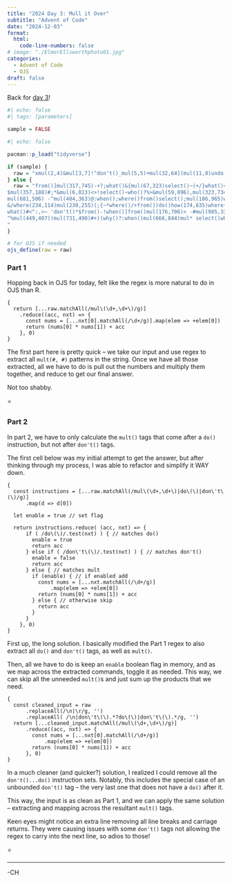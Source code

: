 ```yaml
---
title: "2024 Day 3: Mull it Over"
subtitle: "Advent of Code"
date: "2024-12-03"
format: 
  html: 
    code-line-numbers: false
# image: "./ElmerEllsworthphoto01.jpg"
categories:
  - Advent of Code
  - OJS
draft: false
---
```


Back for [day 3](https://adventofcode.com/2024/day/3)!

```r
#| echo: false
#| tags: [parameters]

sample = FALSE

```

```r
#| echo: false

pacman::p_load("tidyverse")

if (sample) {
  raw = "xmul(2,4)&mul[3,7]!^don't()_mul(5,5)+mul(32,64](mul(11,8)undo()?mul(8,5))"
} else {
  raw = "from()]mul(317,745)-+?;what()&{mul(67,323)select()~(+/}what()<mul(304,399)&*&~<how()mul(268,613)how()?+from()from()don't()>+when()[who()@))why()mul(41,576)?!*why()}{who()@%;mul(335,137)how()<how()when()]how()do()when()%?what(),-mul(9,214)#()do()}when()when(764,50)( mul(416,854)who()~&from(291,845)mul(361,538)<}{%,mul(391,113)where()mul(9,629)from()(why(),who()&when()mul(853,523)how()mul(771,533)[mul(39,273)mul(627,522)]>{mul(729,375)?mul(714,984)mul(86,727)[mul(148,442))@,) mul(659,930)why())/@'-select()$don't(){from()/mul(606,455)from()#select()(,when(560,861)from()mul(661,278)@@where(714,248)-) ;how()don't()+#}mul(511,224)[ <,*!,how()[mul(741,103)@ ,-;don't()?mul(405,226)~;mul(690,221)>when();~*][($mul(743,671)$,,!mul(904,48){?{,[<,when()how()mul(214,669){<*<%mul(313,778)<*>%]:~)&mul(328,558)from()why()^:][^)don't()/%/ mul(16,534)where(62,792)^}',do()$ ~&mul(591,671)why()?how()what()mul(158,309):!mul(305,375)+{from()#from()~mul(395,733){$]#,)how()/~who()mul(764,920)+mul(787,366)(&what()>who()~mul(260,940)$why()/,mul(904,953) >$mul(803,943)#@+how()what()mul(97,179)$ )[!:^::&mul(757,133) mul(949,638)/]: /when()mul(533,324)mul(177,653)[&mul(361,108)(,[mul(912,339)[#what()</;>from()why()#don't()mul(130,4)<&what()^when()^-@]!mul(501,376)!(#~when()*'~mul(166,904)how()~mul(229,929)mul(481,574)select(),- {?@how() ?mul(989,487)where()who(),don't()/:@-[mul(398,359)when()what(440,393)}mul(110,756)who()how()!select()%[what()mul(300,194)}don't()-%who()>$^<mul(87,414)$,how(),<; mul(551,403)select()%&'<]#*{*mul(92,391){>mul(598,480):'how()()#[/~;mul(644,80)%<@(select();mul(254,510)!~]{-!mul(432,50)&@;&from(442,218)mul(128,797)&where()}#mul(210,512)select())mul(22,316)~where()/#mul(228,533)@@?who()<mul(912,39)@%[ $-mul(808,845)#[^(what()$&%who()do()>,])mul(444,403)why())why(161,374)@:mul(420,83))when()* :>]]%[mul(738,977)/)when()<;do()how()%why()]},}mul(739,424)mul(21,79)(how(964,229)$-mul(886,756)^mul(959]+mul(510,621){/$ %from(535,780)<mul(92,339)select()~mul(827,684)#~why()&!!select()mul(249,131)when(916,959)+)mul(106,569)$/%where()~},mul(998,733)when()});mul(653,299)select()why()?![#>mul(942,849)#;who()select()(mul(884,418)?#}from()}-do()-mul(765,279)!how()~ select()how()mul(230,66)+#>+]}/[why()mul(830,643)]why(),@-+mul(549,381)+-}>)}[,>[mul(384,650)select())+:mul(156,98)?select(265,152)$mul(848,696)(*(}>-what()mul(916,489)<:*~when()why()[>mul(795,164)when():?mul(681,258)#mul(548,602)why()how()({from(791,741)<(]<mul(961,356)%select()?from()mul(648,723),do(),@why()$,)'how()who(397,536)what()mul(467,182)<mul(619,371)%^;[~why(201,122),don't()%:&where()'}<what()from()mul(437,812),when()&&;} ^/mul(46,936)when(){~what() )mul(365,654)^[mul(870,487)why()$$+select()don't();what()?-%mul(467,737);when()mul(83,429)<when()>why()@<^,where()(mul(325,852)$from()$~when())mul(354,858)}/[@mul(452,532)mulwhen()&[mul(496,103)mul(670,785)how(776,494)-{&<?mul(159,685)/where()why()mul(554,566)who()don't()*~?mul(795,238)when(189,263)#how()^select()who() }<-mul(127,756),&!when()?)mul(521,571);%*mul(124,683)
$mul(357,188)#;*&mul(6,813)<>!select()~who()?%>&mul(59,896),mul(323,734)~:-:<,mul(930,720)>{~mul(55,98)how()from()@where()<?:mul(244,409){(}/&{@'mul(922,927)when(404,104)(@%mul(793,824)><>where():-;]?>do()>(when()select()&(:'select()-mul(519,249)when()where():*,#what()when()</do()]/[from()<how()where()?mul(455,538)mul(8,75)select()mul(384,870)mul(198,350)?*{-where()!mul(701,295))who()!who()(from()mul(916,723)&what(660,202)mul(894,861) )select()?+(mul(110,94)+'+from()@{,what()%mul(957,484)when()from()how():>mul(433,688)$'{/&-;^;mul(487,902)<from()-[/mul(328,56)],mul(102,883)from()mul(401,90)mul(899,387)})(($do()select()%<@%who(317,347)who()mul(252,59)^)-$mul(128,621)~}[from()>?' 'mul(851,22)mul(571,264)[)mul(625,196why(),/%]<what()>mul(177,329)when()(what()]select()>%&mul(392,746)?!when(855,314)&-+}[^mul(244,411)~ what()*from()mul(27,419)from() &}mul(783,31)!mul(609,220)>#^!mul(835<where()^,who()?~@(who())mul(714,10)$&';#/how()!mul(17,600)& mul(598,355)$mul(847,922):%when()what()<,{from()(mul(817,245)how(14,634)how())why()select(485,850)!,who()from()mul(247,41)*mul(446,532)++!*()@mul(274,661) mul(199,612)':mul(646,864why()<from()~@<who(461,500)mul(782,547)(?:mul(743,582),<^who(){,]who()'mul(850,546)~why()@<mul(488,315)/!how(355,748)'mul(372,470)who()+)what()^*from()#:@mul(290,938)&?where()(#who()what()mul(324,916<{(<mul(477,756)#)why()how(642,558)mul(446,370))! what()>'*mul(26,372)-mul(968,770)who()why()]%from()}what() ><mul(970,795)^mul(342,394)where():*what()*where()<select(181,857) mul(919,739))who()//]mul(581,716)}where()&*+@mul(236,735)mul(834,735)?(mul(184,982)?^{-where()select();+mul(112,966){%*mul{mul(589,380)[/%>mul(258,240)$mul(767&]mul(255,639)-&why()mul(682,513)][+!@@,{mul(267,914)#'who()+what()do()~)~%];mul(328,10)[$how()}+!<>-mul(286,443,; ;!(how()! do()what()+<(:mul(734,165)how(){:{]#]from(543,898)-mul(311:when()%mul(955,663)&*~>~;{mul(87,123)***mul(273,650)[mul(288,699)how()'& {'%from(){why()mul(677,973)({{>$!mul(962,447)~why()where();mul(193,727)^} '#;))select()mul(332,420)where()who()}%what()?mul(946,222)#)~/where()how()who() mul(784,547) }select()<mul(381,666)who()when()$mul(89,958)select(),[{?from()how()select()>mul(868,939)how()-) when()/mul(766,690)$/(how():mul(289,854){what(){:-from()%{'$mul(616,797);!how()'mul(607,52),mul(634,542)/ ){how()])select(269,907)mul(746,163)])+&& >:where()mul(933,745)<])*select()#;do():+from()/';@:mul(549,673):where()!where(),*[who() *mul(182,300)++&how(14,499)from()[]&mul(674,397)why()from()mul(274,670)/-^/how()%-why()mul(631,257);~}$don't()$where()}#%select()(mul(222,921)select(875,756)+-why()[)+}why())mul(527,536)^*#@*mul(526,226)!mul(509,930)$who()when()/+)when(342,782)~mul(806,222)(],why()where()^mul(528,285)^#?#what()mul(875,506)from()^mul(537,399)/&?{mul(457,240)%^mul(16,257),}%%+?#>mul(780,949)}mul(570,933)when(749,935){mul(708,407)/mul(475,875)mul(124,766)'?where(308,370); '&mul(397,320){>'where()how()mul(558,514)}>#},mul(164who()why():;when()select()(mul(553,336)how()what()]who()why()select()mul(295,32)&from():^?mul(233,116)~]mul(429,202)when()what()select()mul(741,965)*{&#;#$,/how()mul(367,887)
mul(681,506) -^mul(484,363)@:when();where()from()select();mul(186,965)who()from()~who(442,513)who()-&*];mul(116,362)[~where()(where()!/^:mul(733,863):}'when()]^<mul(360,605){<-mul(153,449)?do()!/@ mul(844,294) what(186,887)<[{mul(107select()$from()how()[mul(543,754)+how()>+;mul(75,849)mul(115,784#:@why()%from()'$@mul(592,93)select(773,179){[['>from()}mul(131,959)@who()]mul(394,818)$-(+'^^mul(996,181)select()<> #~*+*mul(53,343) where()when()!mul(954,569)**[don't()+what():%)$-why()#mul(452,447)*{mul(264,795)}how()#when()#from()why()when(745,720)mul(248,687): ^^,<+[when(889,956):mul(937,8)how(235,664)?]<mul(411,878)do()where(410,825)mul(344,530)mul(217,715)[what()>?{mul(137,328)?mul(503,926%mul(13,847))mul?why()?select()()mul(460,750)]%;mul(651,280)why()>>,how()when()$? mul(133,236)!<(what()^>'?^mul(748,823)who()where()mul(43,496)select()when()++why()';?mul(875,70)-when(402,701)&)why()'mul(982,841)>^do()>who()where()/]:mul(647,595);select(),  ::mul how()where()select()from()&(/+mul(468,107)what()how()#what()>;]mul(957,478)where():?mul>when()%{where()?%mul(592,367)mul,why()mul(72,238)who()?:+<(mul(222,516)%]%#~mul(193,251)when()when())/why()@)@/mul(340,791)&/?who()why(){&,?mul(55,804)']{&%$/mul(316,546)when()who()mul(971,888)[mul(103,609)]*>)<[;~/what()mul(490,677)why(898,282)mul(170,318)*how():>&^)-<mul(33,396)mul(773,821)mul(385,170)'*mul(711,538) ,who(),$who()mul(299,334)how()>where()from()#,when()mul(372,78)>?*select()from()!&]why()mul(449,613)'select()!'do()'<*mul(761,836)what(){!(who()why(634,576)mul(802,819)]/+who(){} select()$mul(203,130)<'mul(400,590)'mul(951,874)where()mul(186,662)who()[who():;@;mul(192,643)$'why()[:?don't()&(-select()!;*?mul(517where()#mul(484,952)/&[};<,mul(191,767who()'{:why()how()from()}mul(391,241)]mul(564,815)!@,~mul(327,855)mul(515,532)*([>{:don't()when()% mul(399,207)@->mul(176,348)why()what()mul(517,732)]:,mul(832,279)what()?*-<+>mul(158,912):@!^-!mul(630,685)(/*what()}from()@#!mul(737,751)'/$how()from()mul(952,556)what()~~},:,don't()[(how())^<mul(210,790)who()]-why()$(#{%don't()@who()who()]&why())mul(354,496)&where()!,who(),(-/mul(440,931)?@-}^'mul(17,442)?[;(^select()#when()-@mul(42,62)@{*<from()mul(430,397))@-{who()mul(628,588)where()}]mul(397,569)%%()how()*mul(326,493)}mul(693,740)$+mul(594,353)>/why()why()when()mul(464,363)@select()? when()where()mul(380,587)mul(935@<;mul(311,283)-,+{>;&;~mul(217,900)from()when()){%@{+<~mul(861,412){mul(649,279)when()!->{mul(53,704)}>mul(124,780)(}^@]from(){where()#mul(323,768)]what():/'':select()mul(42,323)!select(),$mul(833,631)where(920,91));?select()mul(274,3)-]^^*~{/<mul(196,426)+,@how()mul(616,917)!@'#'mul(692,551)<what()(who()~-,mulselect()<select()how())^what()!mul(781,9)how():)when()@what(){}%mul(548,666)how(652,886)select()mul(870,348)mul(682,319)[]'~?how()}<,?mul(793,214) &how()%mul(335,779)don't()where():mul(211,616)who(){!mul(35,366)who()select()when()^}from()}((mul(789,133)from(617,415)when(557,309)#%<-<;^mul(239,465){)]+~)]select()<mul(245,794)#}+@$><where()mul(156,376)select()<select()~;mul(663,995^what()!~:mul(536,993):when()[+:*when():>mul(195,31)~}#select()+[ why()mul(437,871)how()#where()$? what(265,149)[mul(53,447)@<-mul(182,3)}>#!/usr/bin/perlmul(836,288)
&/where(234,114)mul(230,255)(;{~*where()/+from())do()how(174,635)where()(>~(mul(547,383)how()(]( mul(394#when(217,999)[mul(520,655)@/} mul(883,280)(from()+#mul(993,6)@%,@}'*-mul(469,993)*})mul(329,69);<}}mul(94,7):{'mul(299,57)->where()who()><<@}mul(192,320);-< (mul(348,932)(+mul(565,629)/how(792,174)mul(994,456),&from()when()from()from()$select(){+mul(518,910)where()$mul(42,710)mul(447,192)what(); &mul(535,494)@&mul(39,121~where()>]@who()$mul(238,165)}{&how():)mul(293,498)@^ why(231,662)mul(91,213))@who()*when()mul(547,308):~~^how(179,495)(where()mul(334,412),!}}?,*what()mul(704,941)}:]^mul(215,465){~&!*@{where(719,643):[mul(653,594)who(){;-{}mul(307,823)^(?{><}+@mul^<]?,who()?mul(989,866)}when(881,287){)-who()::who()mul(642,431)@-mul(817,550)from()>'(when();!%&mul(315,78)%select()mulwhen()~(why()]mul(636,929)when()%->mul(53,720'](;!$mul(931,769)(<where()*%mul(564,758)when()^how()&/what()?mul(157,808)[$select()!mul(45,300{:}#*mul(489,460)/>---+[*>don't()+&when(88,906)*$where(),@mul(223,251)#]'<+,%mul(146,115)how()]mul(136,688),mul(222,174)#]mul(75,636)^who()mul(76,992]mul(280,202)]select()!>,when()when()#mul(68,678),:$$select()?why(302,488)>#what()mul(923,779)who())]>]mul(525,656)'%#mul(110,925)from()]$?>why()what()mul(485,123)?where()'!(@)/?%mul(62,61)#who()don't()'from()who()mul(863,433)])what()<{'[>{where()mul(955,358)+select()what()*from()from()how()mul(674,255)how():who()/[when()+mul(672,815)/{}mul(814,989)mul(522,617)][why();mul(938,866)?'mul(721,230),!how() %$^{^'mul(89,252)@how()!--what()@what()mul(66,916,;select()<?:^select())'mul(531,968)[mul(280,752)?~@select()%)*[mul(233,540)why(556,178)from()how()-&*who()# mul(430,556)+why()-who()[}where() {mul(672,946){where(),$?<]?mul(658,406)when()how()mul(610,27)how(50,274)^why()mul(715{?mul(629,127)how()mul(393,509)how()mul(244,232)-}-*where() '+mul(942/@$select()mul(597,258)mul(678,779)%/mul(51,384)how(966,527):?(where()mul(568,950)'mul(649,193)why():^* ^select():@mul(986,822)!!(]#!:what()how()from()mul(726,454)>@from()>[mul(908,102)$how()[how()}/:mul(352,260):?where()how(418,410)<@*~why(){mul(288,873)^'}${+{when()select()mul(577,817);!<+)%#mul(398,599)?mul(410,933)![;<why() mul(279,459))&{[ )how()who()mul/+how()$mul(917,597)::who()mul(203,658)--}*-/%[why()mul(39,722)&[^! )]mul(257,675)],where()mul(486,610)!mul(681,289)[mul(526,525)((;-when()/-mul(339,901)<>~[(mul(372,736)-{^who(284,999);>$don't()~where()mul(946,342)',* >when()'from()~don't()>mul(48,678),-how()where()mul(521,176)*]mul(653,286)[what()';mul(527,517) :'%do()'how()when()why(638,246)~*&'mul(817,515)when():)^&;mul(902,760)when()who()+from() !<who()who()select()mul(167,985)-when()mul(331,88)$select()how()#~~'!(select()don't()mul(23,61)! %)['&why()(<mul(106,417)why()#+~mul(166,868)!!%why(167,196)^&select()when()what()mul(272,714)%why(780,432)>&)/;mul(490,93)when()mul(999,859)?'mul(23,41) !where():>--']mul(529^who(824,944))/where(){mul(730,713)}~&**where()mul(783,314)when()![%@mul(192,618)mul(639,668)+from())&who()%*<mul(630,581)]<where() '/who()'[&mul(404,388)#}mul(224,332);mul(6,832)~/+/mul(926,474)[mul(90,847):^mul(296,717) how()[&why(),mul(185,325when()$mul(514,3)
what()#<^:,>~ 'don't()*$from()-!when()]from()mul(176,706)< -#mul(985,33)$/,']mul(166,740)mul$)>!%]^-[mul(741,253),select()<who()!select()$ #from()don't();$+<where()^,mul(971,878){<[%how()'(<(}mul(117,423)?where()select()why()mul(281,153)-$'what()what()((why() mul(3,154)select()#?),mul(751,705)'mul(178,539))@&@-,how(),: mul(417,145)what()[mul(232,236)+why()~&%][*>*mul(994,973){+$%%what(970,247)%#mul(569,793),where()$][-?&<why()mul(140,567)who()<,mul(588,988),>#:,mul(795,367)from()/<what()!%?mul[:@{'^from()~mul(569,761)(]how()mul(154,643)!,~)where()mul(45,525)}select()where()mul(389,232)where()~how()}<!when()>~)mul(184,867)}where()when()^(mul(11,847)&mul(252,382)&how()what()*where()mul(42,377))select(451,494):^}*mul(519,853(]mul(645,935)[*,]-&]select()mul(205,327) ])<?^;?mul(300,9)$;[)]@don't()]!,[mul(776,827)!who()!how() @<}^(mul(373,554)mul(524,356)mul(392,386) mul(212,201)@why();{do()?where()where()who()+$;when()*mul(920,896how()from()#/from()-:where()mul(913,288)'who()mul(566,628)where()}mul(576,731 mul(980,849)^, ~from()$[#]why()mul(773,966)$#<when()&+}(don't()~~}@<mul(435,372)]+{]!?mul(387,749)#)select()<mul(282,885)<??select()%why():,;mul(345,395)$#^#{+[<#'mul(91,797@%who();'mul(72,973)/>,*)mul(411,698);^[[who(212,491)& -,mul(83,917):how()select()%((+&@mul(86,812)!%how()mul(555,734)(!#select()*'where()from()how()mul(815,589);~-^where()-select()mul(981,251)why()@what()]@*do(){what(874,233)mul(74<)'%[ )mul(461,683);]why()who()(when()*%-{mul(927,403)@/@~where(584,953)--mul(766,900)select()@['+:{)when()mul(919,825)mul(762,132),>%~from(364,888){who() )mul(783,336)where()~$?; ?!don't()mul(275,278)}what()mul(167,505)*^',;^from()mul(692,244)#'^>mul(835,721)!~what()',@mul(447,777){[from(133,514)what()mul(642,217)'(from()@/'how()<^{mul(831,368)@! what()why(434,98)@ don't() who()$]mul(40,963)mul(130,643))what()/select()mul(211,425)${mul(443,261)select()-<^ select()]where()!don't()}#!,where()how()mul(862,985) ,^!how()@don't()!:(what()mul(981,127)~'from()-mul(871,89) :]when()mul(467,236)mul(606,18)+!$:(mul(753<]who()<select()& why()[mul(362,678)when();%-when()%+mul(579,491)-select()mul(610,541)~, mul(133,986)+;$:<]@mul(274,806)[<how(375,901)@}mul(387,423)% #{mul(348,222)how()}select()why()>{[how()from()#mul(986,891)#:when()mul(519,399)who()))#*mul(545,827)mul(638,830){select()mul(466,624) :)when() #mul(254,927)<who(306,639)^mul(5,701)how(){$]?where()select()?)mul(421,47)what()$@}?{@mul(997,349)},]mul(850,804),;<from()from()<what()?mul(956,400)who()mul(284,863)!'+from()select()mul(330,812)>&what()where()why()}}#mul(827,465)};]what()>why()mul(242,606):';-/mul(404,75)mul(221,314)who()@who()*[select()>%mul(414,100)!what();why()~what():$ why()mul(315,402)]don't()!where()},from()#how():mul(286,647)+what()+why()%*!^when()-mul(902,822)when()><!}-when()mul(471,137why()]mul(322,382)@<where(486,83)$!#mul(750@[)what()^mul(625,615)mulwho()mul(609,178)$)-don't() ^why()how(60,419)%who()mul(937,33)~how()how()from()?-&who()>why()mul(7,343)select()where();},>&why()?&mul(564,706)()!*how(),why()>{mul(369,110)>,#mul(663,681*~@,@how()$mul(340,519)&)when()from()mul(590,642)*(/>'%$'where())mul(992,803)how()when()mul(863,400)@~from()>mul(708,294)>?@what())#$&mul(235,189)/~%-+)+&!~don't()>where()when())?mul(289,183)+$select()how()mul(597,749)why()mul(891,949)?mul(114,531) %+/,$from(493,501)-&^mul(591,30)}<@<[?;mul(91,804)
^%mul(449,407))mul(731,490)#+)(why()?:when()mul(666,844)mul* select()who()mul(930,953)+~@^-mul(739,539)@who()]?& when() mul(989,203)(:)?];where()$mul(862,477)mul(861,661)%~%~/!mul(224,714)[ mul(737,853,^from() mul(212,888)>mul(185,546);#'}%why(292,59)mul(428,503)where()#>from()>;mul(47,787)/,select()<;>?]where()mul(781,376){select()-}>mul(193,943)how(),how()-)from()$+-mul^^%#$from()>how()*why()%mul(760,582)mul(702,579)+:mul(640,791)what(47,178) &!^who()how()mul(649,839)/!^/why()mul(590,380)select()why()< >where()< mul(59,685)<+'when()#/select()!:mul(926,631)who()>how()<select(){mul(620,690);mul(344,476)@  when()what():&'mul(206,546)>}?}how()mul(766,724)*+]don't()/ >,~{who()[)mul(562,645)from()select()~where()why():mul(921,271)<what(){&do()}mul(730,86)mul(761,726)/who()why()select()>^where()where())mul(5,76)+;]select()+^>select()(^mul(327,476)-?<[who(665,286)where()mul(17,787)<where()!{@,(when() ?mul(494,762)}&how()&where()mul(535,128)'>$/where()who()mul(797,991)*@when()]mul(288,945)!;%select()select(221,67)?where()(select()mul(103,613)>*$:#(<#mul(897,461),++'{:^mul(399,45)/[[$)what()?'mul(884,145)-<@ mul(907,419)$how()!mul(746,659)*%>why()}!do()-*why()where()mul(836,181@&>/@/)>#!;mul(511,857)what()^when(839,625)}why(642,188)mul(871,977)where()%where()select()#((when();,mul(996,95)<-from()}+mul(489,882)how()-]]&select()%~@select()mul(526,213)+where(){mul(196,64)>:#who()*(^why()(where()mul(305,841)^~&why(),@ )mul(33,152)%:+mul(276,813)?!how()-where()(>mul(166,466)mul(120,970)){+, #how()don't()<(select()/$from()!?mul(528,858),%%when()+#mul(582,880)[*how()what()-mul(880,694)why()-)how()mul(765,222)''how()'mul(568,629)'%mul(995,665)? ,};'[+mul(613,221)*)mul(90,933)how(){mul(873,519)#+how():*}#?^mul(568,189))mul(64,852)}from(101,629)!where()mul(883,789)mul(787,121)(who()'from()mul(904,116)(];[,?^mul(58,874)mul(825,942)-mul(966,765)mul(288,95)select()?where()%mul(362,992)]select()how()/select(){mul(731,806)&how(305,337)who()]when()}{why()where()mul(761,298)who()+{@;^?mul(261,9)who()mul(911,882)<;)who()/ mul(627,335)<+~-mul(975,402)what()]mul(952,216) why(),;:@when()how()mul(592,925)(!<select()where()who()who()when()why()mul(170,238)how()%why()@-$why(){mul(197,121){<from(),?mul(364,944)-$:'~~who()(^mul(608,274)''!mul(356,397)/where()how()?where()(%*mul(160,876) what()}<@select()where()where()^mul(188,916)(&;(}mul(676,879)][when()who()where()mul(204,615)-+$%how()]what()[~mul(471,735): (mul(975,734)select(851,447)mul(329,13){$from()what()}how()[mul(446,896)&mul(74,831)#@where()'mul(885,359)select():~@~:select(719,47)!-}mul(792,423)*&from(),&,@$*what()mul(182,993)who()when():>mul(12,402) mul(487,955)select():!~+>:who()@mul(777,428)^+what(385,392)'(:select()<'mul(492,807)@,mul(613,475): mul(787,127)&!,mul(289,109)?)<where()mul(220,65)what():mul(233,225)(select()do(),how()?from()mul(994,939)+@where() /select()?mul(395,849))where()mul(209,516)&,~!how()~who();>*mul(863,691)!-/@$!mul(357,967)#:?' {?what()mul(824,697){&from()+how()mul(600,525)@mul(783,413):&*$>select()&mul(192,535)?select()who()when()@
"
}

# for OJS if needed
ojs_define(raw = raw)

```

### Part 1

Hopping back in OJS for today, felt like the regex is more natural to do in OJS than R.

```ojs

{
  return [...raw.matchAll(/mul\(\d+,\d+\)/g)]
    .reduce((acc, nxt) => {
      const nums = [...nxt[0].matchAll(/\d+/g)].map(elem => +elem[0])
      return (nums[0] * nums[1]) + acc
    }, 0)
}

```

The first part here is pretty quick -- we take our input and use regex to extract all `mult(#, #)` patterns in the string. Once we have all those extracted, all we have to do is pull out the numbers and multiply them together, and reduce to get our final answer.   

Not too shabby.  

⭐

### Part 2

In part 2, we have to only calculate the `mult()` tags that come after a `do()` instruction, but not after `don't()` tags.  

The first cell below was my initial attempt to get the answer, but after thinking through my process, I was able to refactor and simplify it WAY down.

```ojs

{
  const instructions = [...raw.matchAll(/mul\(\d+,\d+\)|do\(\)|don\'t\(\)/g)]
      .map(d => d[0])

  let enable = true // set flag
  
  return instructions.reduce( (acc, nxt) => {
      if ( /do\(\)/.test(nxt) ) { // matches do()
        enable = true
        return acc
      } else if ( /don\'t\(\)/.test(nxt) ) { // matches don't()
        enable = false
        return acc
      } else { // matches mult
        if (enable) { // if enabled add
          const nums = [...nxt.matchAll(/\d+/g)]
              .map(elem => +elem[0])
          return (nums[0] * nums[1]) + acc
        } else { // otherwise skip
          return acc
        }
      }
    }, 0)
}

```

First up, the long solution. I basically modified the Part 1 regex to also extract all `do()` and `don't()` tags, as well as `mult()`.  

Then, all we have to do is keep an `enable` boolean flag in memory, and as we map across the extracted commands, toggle it as needed. This way, we can skip all the unneeded `mult()`s and just sum up the products that we need.  

```ojs

{
  const cleaned_input = raw
      .replaceAll(/\n|\r/g, '')
      .replaceAll( /\n|don\'t\(\).*?do\(\)|don\'t\(\).*/g, '')
  return [...cleaned_input.matchAll(/mul\(\d+,\d+\)/g)]
      .reduce((acc, nxt) => {
        const nums = [...nxt[0].matchAll(/\d+/g)]
            .map(elem => +elem[0])
        return (nums[0] * nums[1]) + acc
      }, 0)
}

```

In a much cleaner (and quicker?) solution, I realized I could remove all the `don't()...do()` instruction sets. Notably, this includes the special case of an unbounded `don't()` tag -- the very last one that does not have a `do()` after it.  

This way, the input is as clean as Part 1, and we can apply the same solution -- extracting and mapping across the resultant `mult()` tags.  

Keen eyes might notice an extra line removing all line breaks and carriage returns. They were causing issues with some `don't()` tags not allowing the regex to carry into the next line, so adios to those!

⭐

------------------------------------------------------------------------

-CH
